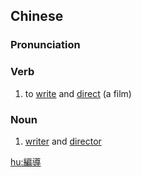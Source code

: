 ==Chinese==
{{zh-forms|s=编导}}

===Pronunciation===
{{zh-pron
|m=biāndǎo,er=y
|m_note=Erhua - only the noun sense
|c=pin1 dou6
|mn=phian-tō
|cat=v,n
}}

===Verb===
{{zh-verb}}

# to [[write]] and [[direct]] (a film)

===Noun===
{{zh-noun}}

# [[writer]] and [[director]]

[[hu:編導]]
